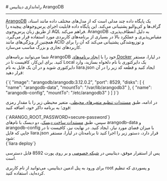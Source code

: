 

<Layout>
<Head>
<title>مستندات راه‌اندازی دیتابیس ArangoDB - لیارا</title>
</Head>
# راه‌اندازی دیتابیس ArangoDB
<hr className="mb-2" />

<div className="h-4" />
<a href="https://arangodb.com/" className="text-[#2196f3] ">ArangoDB</a> یک پایگاه داده چند مدلی است که از مدل‌های مختلف داده مانند اسناد، گراف‌ها و کی‌والیو پشتیبانی می‌کند. این پایگاه داده قابلیت اجرای پرس‌وجوهای پیچیده را از طریق زبان پرس‌وجوی AQL فراهم می‌کند. ArangoDB به دلیل انعطاف‌پذیری، مقیاس‌پذیری و عملکرد بالا در بسیاری از برنامه‌های کاربردی مورد استفاده قرار می‌گیرد. همچنین از ویژگی‌های مانند ACID و توزیع‌شدگی پشتیبانی می‌کند که آن را برای کاربردهای تجاری و بزرگ مناسب می‌سازد.







<div className="h-2" />

شما می‌توانید برنامه‌های ArangoDB خود را با <a href="../../how-tos/create-app" className="text-[#2196f3] ">ایجاد برنامه‌های Docker</a> در لیارا، مستقر کنید.
برای این‌کار، کافیست تا 
در Local یک دایرکتوری با نام دلخواه بسازید، وارد دایرکتوری شوید و در آن یک فایل به نام <Important>liara.json</Important> ایجاد کنید و قطعه کد زیر را در آن قرار دهید:
<div className="h-2" />
<div dir='ltr'>
    <Highlight className="json">
        {`{
  "image": "arangodb/arangodb:3.12.0.2",
  "port": 8529,
  "disks": [
      {
          "name": "arangodb-data",
          "mountTo": "/var/lib/arangodb3"
      },
      {
          "name": "arangodb-config",
          "mountTo": "/etc/arangodb3"
      }
  ]
}`}
    </Highlight>
</div>
<div className="h-2" />

در ادامه، طبق <a href="/paas/details/envs" className="text-[#2196f3] ">مستندات تنظیم متغیرهای محیطی</a>، متغیر محیطی زیر را با مقدار رمزی قوی؛ به برنامه داکر خود، اضافه کنید:

<div className="h-2" />
<div dir='ltr'>
    <Highlight className="bash">
        {`ARANGO_ROOT_PASSWORD=secure-password`}
    </Highlight>
</div>
<div className="h-2" />
سپس، طبق <a href="../../disks/create" className="text-[#2196f3] ">مستندات ساخت دیسک</a>، دو دیسک با نام‌های <Important>arangodb-data</Important> و <Important>arangodb-config</Important>  با میزان فضای مورد نیاز، ایجاد کنید. 
در نهایت نیز، کافیست تا در جایی که فایل <Important>liara.json</Important> قرار دارد، دستور زیر را اجرا کنید تا برنامه‌تان در لیارا، مستقر شود:

<div className="h-2" />
<div dir='ltr'>
    <Highlight className="bash">
        {`liara deploy`}
    </Highlight>
</div>

<div className="h-2" />
<Alert variant="info">
<p>
پس از استقرار موفق، دیتابیس در <a href="/paas/details/private-network/" className="text-[#2196f3] ">شبکه خصوصی</a> و بر روی پورت 8592 قابل دسترسی است.
</p>
</Alert>

<Alert variant="info">
<p>
برای ورود به پنل ادمین دیتابیس، می‌توانید از نام کاربری <Important>root</Important> و پسوردی که تنظیم کرده‌اید، استفاده کنید.
</p>
</Alert>

</Layout>